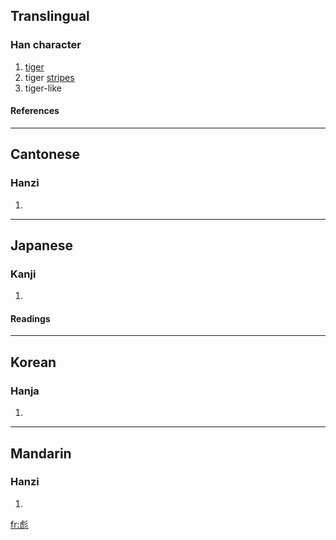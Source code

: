 ==Translingual==
===Han character===
{{Han char|rn=59|rad=彡|as=08|sn=11|four=2221<sub>2</sub>|canj=卜弓竹竹竹 (YNHHH), 卜山竹竹竹 (YUHHH)}}
# [[tiger]]
# tiger [[stripe]]s
# tiger-like
====References====
{{Han ref|kx=0363.220|dkj=09993|dj=0683.010|hdz=42820.110|uh=5F6A|ud=24426|bh=B343|bd=45891}}
----
==Cantonese==
===Hanzi===
{{yue-hanzi|jyut=|y=biu1}}
# {{defn|Cantonese}}
----
==Japanese==
===Kanji===
{{ja-kanji|grade=|rs=彡08}}
# {{defn|Japanese}} 
====Readings====
{{ja-readings|on=[[ひょう]] (hyō), [[ひゅう]] (hyū)|kun=[[あや]] (aya)}}
----
==Korean==
===Hanja===
{{ko-hanja|hangeul=표|eumhun=|rv=pyo|mr=p'yo|y=phyo}}
# {{defn|Korean}}
----
==Mandarin==
===Hanzi===
{{cmn-hanzi|pin=[[biāo]] (biao1)|wg=piao<sup>1</sup>}}
# {{defn|Mandarin}}

[[fr:彪]]